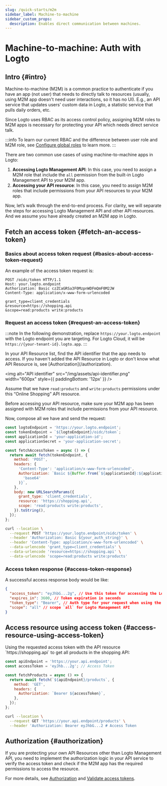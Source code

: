 ```yaml
---
slug: /quick-starts/m2m
sidebar_label: Machine-to-machine
sidebar_custom_props:
  description: Enables direct communication between machines.
---
```





# Machine-to-machine: Auth with Logto

<AppNote type="Machine-to-machine" />

## Intro \{#intro}

Machine-to-machine (M2M) is a common practice to authenticate if you have an app (not user) that needs to directly talk to resources (usually, using M2M app doesn't need user interactions, so it has no UI). E.g., an API service that updates users' custom data in Logto, a statistic service that pulls daily orders, etc.

Since Logto uses RBAC as its access control policy, assigning M2M roles to M2M apps is necessary for protecting your API which needs direct service talk.

:::info
To learn our current RBAC and the difference between user role and M2M role, see [Configure global roles](/authorization/role-based-access-control#configure-global-roles) to learn more.
:::

There are two common use cases of using machine-to-machine apps in Logto:

1. **Accessing Logto Management API**: In this case, you need to assign a M2M role that include the `all` permission from the built-in Logto Management API to your M2M app.
2. **Accessing your API resource**: In this case, you need to assign M2M roles that include permissions from your API resources to your M2M app.

<M2mRoleAssignment />

Now, let’s walk through the end-to-end process. For clarity, we will separate the steps for accessing Logto Management API and other API resources. And we assume you have already created an M2M app in Logto.

## Fetch an access token \{#fetch-an-access-token}

### Basics about access token request \{#basics-about-access-token-request}

<BasicsAboutAccessTokenRequest />

An example of the access token request is:

```http
POST /oidc/token HTTP/1.1
Host: your.logto.endpoint
Authorization: Basic czZCaGRSa3F0MzpnWDFmQmF0M2JW
Content-Type: application/x-www-form-urlencoded

grant_type=client_credentials
&resource=https://shopping.api
&scope=read:products write:products
```

### Request an access token \{#request-an-access-token}

:::note
In the following demonstration, replace `https://your.logto.endpoint` with the Logto endpoint you are targeting. For Logto Cloud, it will be `https://{your-tenant-id}.logto.app`.
:::

<Tabs>

<TabItem value="Logto Management API" label="For Logto Management API">
  <FetchAccessTokenForLogtoManagementApi />
</TabItem>

<TabItem value="API resource" label="For your API resource">
In your API Resource list, find the API identifier that the app needs to access. If you haven't added the API Resource in Logto or don't know what API Resource is, see [Authorization](/authorization).

<img
  alt="API identifier"
  src="/img/assets/api-identifier.png"
  width="600px"
  style={{ paddingBottom: '12px' }}
/>

Assume that we have `read:products` and `write:products` permissions under this “Online Shopping” API resource.

Before accessing your API resource, make sure your M2M app has been assigned with M2M roles that include permissions from your API resource.

Now, compose all we have and send the request:

<Tabs>

<TabItem value="Node.js" label="Node.js">

```js
const logtoEndpoint = 'https://your.logto.endpoint';
const tokenEndpoint = `${logtoEndpoint}/oidc/token`;
const applicationId = 'your-application-id';
const applicationSecret = 'your-application-secret';

const fetchAccessToken = async () => {
  return await fetch(tokenEndpoint, {
    method: 'POST',
    headers: {
      'Content-Type': 'application/x-www-form-urlencoded',
      Authorization: `Basic ${Buffer.from(`${applicationId}:${applicationSecret}`).toString(
        'base64'
      )}`,
    },
    body: new URLSearchParams({
      grant_type: 'client_credentials',
      resource: 'https://shopping.api',
      scope: 'read:products write:products',
    }).toString(),
  });
};
```

</TabItem>

<TabItem value="cURL" label="cURL">

```bash
curl --location \
  --request POST 'https://your.logto.endpoint/oidc/token' \
  --header 'Authorization: Basic ${your_auth_string}' \
  --header 'Content-Type: application/x-www-form-urlencoded' \
  --data-urlencode 'grant_type=client_credentials' \
  --data-urlencode 'resource=https://shopping.api' \
  --data-urlencode 'scope=read:products write:products'
```

</TabItem>

</Tabs>

</TabItem>
</Tabs>

### Access token response \{#access-token-response}

A successful access response body would be like:

```json
{
  "access_token": "eyJhbG...2g", // Use this token for accessing the Logto Management API
  "expires_in": 3600, // Token expiration in seconds
  "token_type": "Bearer", // Auth type for your request when using the access token
  "scope": "all" // scope `all` for Logto Management API
}
```

<M2mAccessTokenSubNote />

## Access resource using access token \{#access-resource-using-access-token}

<AccessTokenUsage />

<Tabs>

<TabItem value="Logto Management API" label="Interact with Logto Management API">
  <AccessLogtoManagementApiUsingAccessToken />
</TabItem>

<TabItem value="Your API resource" label="Interact with your API resource">
Using the requested access token with the API resource `https://shopping.api` to get all products in the shopping API:

<Tabs>
<TabItem value="Node.js" label="Node.js">

```js
const apiEndpoint = 'https://your.api.endpoint';
const accessToken = 'eyJhb...2g'; // Access Token

const fetchProducts = async () => {
  return await fetch(`${apiEndpoint}/products`, {
    method: 'GET',
    headers: {
      Authorization: `Bearer ${accessToken}`,
    },
  });
};
```

</TabItem>

<TabItem value="cURL" label="cURL">

```bash
curl --location \
  --request GET 'https://your.api.endpoint/products' \
  --header 'Authorization: Bearer eyJhbG...2 # Access Token
```

</TabItem>
</Tabs>
</TabItem>
</Tabs>

## Authorization \{#authorization}

If you are protecting your own API Resources other than Logto Management API, you need to implement the authorization logic in your API service to verify the access token and check if the M2M app has the required permissions to access the resource.

For more details, see [Authorization](/authorization) and [Validate access tokens](/authorization/validate-access-tokens).
